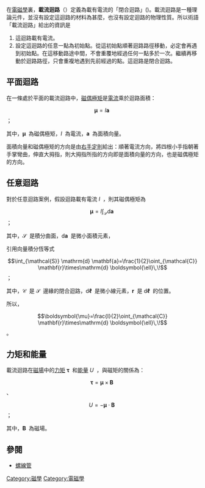 {{NoteTA|G1=物理學}}
在[[電磁學|電磁學]]裏，'''載流迴路'''（{{lang|en|current carrying loop}}）定義為載有電流的「閉合迴路」({{lang|en|closed loop}})。載流迴路是一種理論元件，並沒有設定這迴路的材料為甚麼，也沒有設定迴路的物理性質。所以術語「載流迴路」給出的資訊是
#這迴路載有電流。
#設定這迴路的任意一點為初始點。從這初始點順著迴路路徑移動，必定會再遇到初始點。在這移動路途中間，不會重覆地經過任何一點多於一次。繼續再移動於迴路路徑，只會重複地遇到先前經過的點。這迴路是閉合迴路。

==平面迴路==
在一條處於平面的載流迴路中，[[磁偶極矩|磁偶極矩]]是[[電流|電流]]乘於迴路面積：
:<math>\boldsymbol{\mu}=I\mathbf{a}\,\!</math> ；

其中，<math>\boldsymbol{\mu}\,\!</math> 為磁偶極矩，<math>I\,\!</math> 為電流，<math>\mathbf{a}\,\!</math> 為面積向量。

面積向量和磁偶極矩的方向是由[[右手定則|右手定則]]給出：順著電流方向，將四根小手指朝著手掌彎曲，伸直大拇指，則大拇指所指的方向即是面積向量的方向，也是磁偶極矩的方向。

==任意迴路==
對於任意迴路案例，假設迴路載有電流 <math>I\,\!</math> ，則其磁偶極矩為
:<math>\boldsymbol{\mu}=I\int_{\mathcal{S}} \mathrm{d} \mathbf{a}\,\!</math> ；

其中，<math>\mathcal{S}\,\!</math> 是積分曲面，<math>\mathrm{d} \mathbf{a}\,\!</math> 是微小面積元素，

引用向量積分恆等式
:<math>\int_{\mathcal{S}} \mathrm{d} \mathbf{a}=\frac{1}{2}\oint_{\mathcal{C}} \mathbf{r}\times\mathrm{d} \boldsymbol{\ell}\,\!</math> ；

其中，<math>\mathcal{C}\,\!</math> 是 <math>\mathcal{S}\,\!</math> 邊緣的閉合迴路，<math>\mathrm{d} \boldsymbol{\ell}\,\!</math> 是微小線元素，<math>\mathbf{r}\,\!</math> 是 <math>\mathrm{d} \boldsymbol{\ell}\,\!</math> 的位置。

所以，
:<math>\boldsymbol{\mu}=\frac{I}{2}\oint_{\mathcal{C}} \mathbf{r}\times\mathrm{d} \boldsymbol{\ell}\,\!</math> 。

==力矩和能量==
載流迴路在[[磁場|磁場]]中的[[力矩|力矩]] <math>\boldsymbol{\tau}\,\!</math> 和[[能量|能量]] <math>U\,\!</math> ，與磁矩的關係為：
:<math>\boldsymbol{\tau}=\boldsymbol{\mu}\times\mathbf{B}\,\!</math> 、
:<math>U= - \boldsymbol{\mu}\cdot\mathbf{B}\,\!</math> ；

其中，<math>\mathbf{B}\,\!</math> 為磁場。

==參閱==
* [[螺線管|螺線管]]

{{DEFAULTSORT:Z}}
[[Category:磁學|Category:磁學]]
[[Category:電磁學|Category:電磁學]]